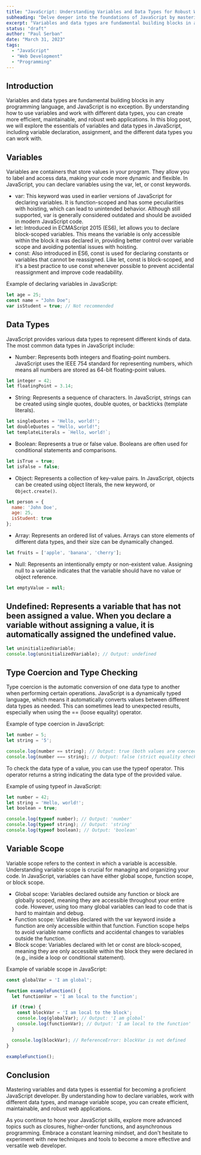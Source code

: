 ```yaml
---
title: "JavaScript: Understanding Variables and Data Types for Robust Web Development"
subheading: "Delve deeper into the foundations of JavaScript by mastering the use of variables and different data types."
excerpt: "Variables and data types are fundamental building blocks in any programming language, and JavaScript is no exception. By understanding how to use variables and work with different data types, you can create more efficient, maintainable, and robust web applications. In this blog post, we will explore the essentials of variables and data types in JavaScript, including variable declaration, assignment, and the different data types you can work with"
status: "draft"
author: "Paul Serban"
date: "March 31, 2023"
tags:
  - "JavaScript"
  - "Web Development"
  - "Programming"
---
```


## Introduction
Variables and data types are fundamental building blocks in any programming language, and JavaScript is no exception. By understanding how to use variables and work with different data types, you can create more efficient, maintainable, and robust web applications. In this blog post, we will explore the essentials of variables and data types in JavaScript, including variable declaration, assignment, and the different data types you can work with.

## Variables
Variables are containers that store values in your program. They allow you to label and access data, making your code more dynamic and flexible. In JavaScript, you can declare variables using the var, let, or const keywords.

- var: This keyword was used in earlier versions of JavaScript for declaring variables. It is function-scoped and has some peculiarities with hoisting, which can lead to unintended behavior. Although still supported, var is generally considered outdated and should be avoided in modern JavaScript code.
- let: Introduced in ECMAScript 2015 (ES6), let allows you to declare block-scoped variables. This means the variable is only accessible within the block it was declared in, providing better control over variable scope and avoiding potential issues with hoisting.
- const: Also introduced in ES6, const is used for declaring constants or variables that cannot be reassigned. Like let, const is block-scoped, and it's a best practice to use const whenever possible to prevent accidental reassignment and improve code readability.

Example of declaring variables in JavaScript:

```javascript
let age = 25;
const name = "John Doe";
var isStudent = true; // Not recommended
```

## Data Types
JavaScript provides various data types to represent different kinds of data. The most common data types in JavaScript include:

- Number: Represents both integers and floating-point numbers. JavaScript uses the IEEE 754 standard for representing numbers, which means all numbers are stored as 64-bit floating-point values.
```javascript
let integer = 42;
let floatingPoint = 3.14;
```

- String: Represents a sequence of characters. In JavaScript, strings can be created using single quotes, double quotes, or backticks (template literals).

```javascript
let singleQuotes = 'Hello, world!';
let doubleQuotes = "Hello, world!";
let templateLiterals = `Hello, world!`;
```

- Boolean: Represents a true or false value. Booleans are often used for conditional statements and comparisons.
```javascript
let isTrue = true;
let isFalse = false;
```
- Object: Represents a collection of key-value pairs. In JavaScript, objects can be created using object literals, the new keyword, or `Object.create()`.
```javascript
let person = {
  name: 'John Doe',
  age: 25,
  isStudent: true
};
```
- Array: Represents an ordered list of values. Arrays can store elements of different data types, and their size can be dynamically changed.
```javascript
let fruits = ['apple', 'banana', 'cherry'];
```

- Null: Represents an intentionally empty or non-existent value. Assigning null to a variable indicates that the variable should have no value or object reference.

```javascript
let emptyValue = null;
```

## Undefined: Represents a variable that has not been assigned a value. When you declare a variable without assigning a value, it is automatically assigned the undefined value.
```javascript
let uninitializedVariable;
console.log(uninitializedVariable); // Output: undefined
```

## Type Coercion and Type Checking
Type coercion is the automatic conversion of one data type to another when performing certain operations. JavaScript is a dynamically typed language, which means it automatically converts values between different data types as needed. This can sometimes lead to unexpected results, especially when using the == (loose equality) operator.

Example of type coercion in JavaScript:

```javascript
let number = 5;
let string = '5';

console.log(number == string); // Output: true (both values are coerced to the same type)
console.log(number === string); // Output: false (strict equality checks both value and type)
```

To check the data type of a value, you can use the typeof operator. This operator returns a string indicating the data type of the provided value.

Example of using typeof in JavaScript:

```javascript
let number = 42;
let string = 'Hello, world!';
let boolean = true;

console.log(typeof number); // Output: 'number'
console.log(typeof string); // Output: 'string'
console.log(typeof boolean); // Output: 'boolean'
```

## Variable Scope
Variable scope refers to the context in which a variable is accessible. Understanding variable scope is crucial for managing and organizing your code. In JavaScript, variables can have either global scope, function scope, or block scope.

- Global scope: Variables declared outside any function or block are globally scoped, meaning they are accessible throughout your entire code. However, using too many global variables can lead to code that is hard to maintain and debug.
- Function scope: Variables declared with the var keyword inside a function are only accessible within that function. Function scope helps to avoid variable name conflicts and accidental changes to variables outside the function.
- Block scope: Variables declared with let or const are block-scoped, meaning they are only accessible within the block they were declared in (e.g., inside a loop or conditional statement).

Example of variable scope in JavaScript:

```javascript
const globalVar = 'I am global';

function exampleFunction() {
  let functionVar = 'I am local to the function';

  if (true) {
    const blockVar = 'I am local to the block';
    console.log(globalVar); // Output: 'I am global'
    console.log(functionVar); // Output: 'I am local to the function'
  }

  console.log(blockVar); // ReferenceError: blockVar is not defined
}

exampleFunction();
```

## Conclusion

Mastering variables and data types is essential for becoming a proficient JavaScript developer. By understanding how to declare variables, work with different data types, and manage variable scope, you can create efficient, maintainable, and robust web applications.

As you continue to hone your JavaScript skills, explore more advanced topics such as closures, higher-order functions, and asynchronous programming. Embrace a constant learning mindset, and don't hesitate to experiment with new techniques and tools to become a more effective and versatile web developer.